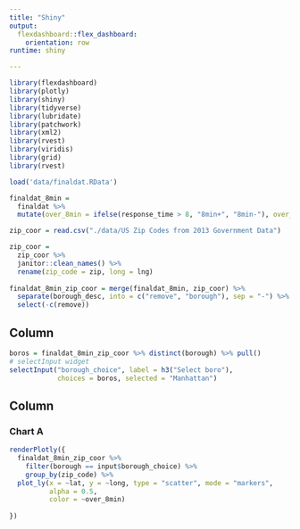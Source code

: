 ```yaml
---
title: "Shiny"
output: 
  flexdashboard::flex_dashboard:
    orientation: row
runtime: shiny

---
```



```r
library(flexdashboard)
library(plotly)
library(shiny)
library(tidyverse)
library(lubridate)
library(patchwork)
library(xml2)
library(rvest)
library(viridis)
library(grid)
library(rvest)

load('data/finaldat.RData')

finaldat_8min =
  finaldat %>% 
  mutate(over_8min = ifelse(response_time > 8, "8min+", "8min-"), over_8min = as.factor(over_8min))

zip_coor = read.csv("./data/US Zip Codes from 2013 Government Data")

zip_coor =
  zip_coor %>% 
  janitor::clean_names() %>% 
  rename(zip_code = zip, long = lng)
  
finaldat_8min_zip_coor = merge(finaldat_8min, zip_coor) %>%
  separate(borough_desc, into = c("remove", "borough"), sep = "-") %>%
  select(-c(remove))


```



Column {.sidebar}
-----------------------------------------------------------------------

```r
boros = finaldat_8min_zip_coor %>% distinct(borough) %>% pull() 
# selectInput widget
selectInput("borough_choice", label = h3("Select boro"),
            choices = boros, selected = "Manhattan")
```

Column {data-width=650}
-----------------------------------------------------------------------

### Chart A

```r
renderPlotly({ 
  finaldat_8min_zip_coor %>%
    filter(borough == input$borough_choice) %>%
    group_by(zip_code) %>%
  plot_ly(x = ~lat, y = ~long, type = "scatter", mode = "markers",
          alpha = 0.5, 
          color = ~over_8min)
  
})
```


